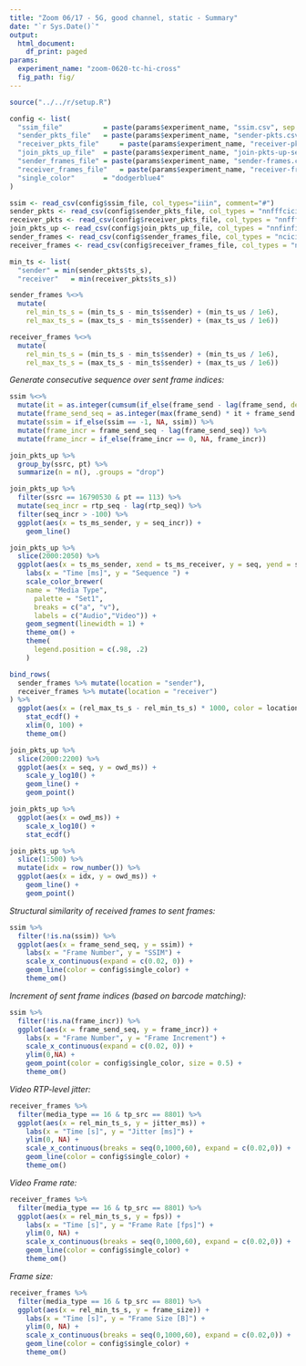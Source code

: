 ```yaml
---
title: "Zoom 06/17 - 5G, good channel, static - Summary"
date: "`r Sys.Date()`"
output:
  html_document:
    df_print: paged
params:
  experiment_name: "zoom-0620-tc-hi-cross"
  fig_path: fig/
---
```


```R
source("../../r/setup.R")

config <- list(
  "ssim_file"          = paste(params$experiment_name, "ssim.csv", sep = "-"),
  "sender_pkts_file"   = paste(params$experiment_name, "sender-pkts.csv", sep = "-"),
  "receiver_pkts_file"     = paste(params$experiment_name, "receiver-pkts.csv", sep = "-"),
  "join_pkts_up_file"  = paste(params$experiment_name, "join-pkts-up-seqn.csv", sep = "-"),
  "sender_frames_file" = paste(params$experiment_name, "sender-frames.csv", sep = "-"),
  "receiver_frames_file"   = paste(params$experiment_name, "receiver-frames.csv", sep = "-"),
  "single_color"       = "dodgerblue4"
)

```

```r
ssim <- read_csv(config$ssim_file, col_types="iiin", comment="#")
sender_pkts <- read_csv(config$sender_pkts_file, col_types = "nnfffcicifiniiniff")
receiver_pkts <- read_csv(config$receiver_pkts_file, col_types = "nnfffcicifiniiniff")
join_pkts_up <- read_csv(config$join_pkts_up_file, col_types = "nnfinfinifnniifnnn")
sender_frames <- read_csv(config$sender_frames_file, col_types = "nciciiffnnnnniiiin")
receiver_frames <- read_csv(config$receiver_frames_file, col_types = "nciciiffnnnnniiiin")
```

```r
min_ts <- list(
  "sender" = min(sender_pkts$ts_s),
  "receiver"   = min(receiver_pkts$ts_s))

sender_frames %<>%
  mutate(
    rel_min_ts_s = (min_ts_s - min_ts$sender) + (min_ts_us / 1e6),
    rel_max_ts_s = (max_ts_s - min_ts$sender) + (max_ts_us / 1e6))

receiver_frames %<>%
  mutate(
    rel_min_ts_s = (min_ts_s - min_ts$sender) + (min_ts_us / 1e6),
    rel_max_ts_s = (max_ts_s - min_ts$sender) + (max_ts_us / 1e6))
```

*Generate consecutive sequence over sent frame indices:*

```r
ssim %<>%
  mutate(it = as.integer(cumsum(if_else(frame_send - lag(frame_send, default = 0) < -100, 1, 0)))) %>%
  mutate(frame_send_seq = as.integer(max(frame_send) * it + frame_send + if_else(it > 0, 1, 0))) %>%
  mutate(ssim = if_else(ssim == -1, NA, ssim)) %>%
  mutate(frame_incr = frame_send_seq - lag(frame_send_seq)) %>%
  mutate(frame_incr = if_else(frame_incr == 0, NA, frame_incr))
```


```r
join_pkts_up %>%
  group_by(ssrc, pt) %>%
  summarize(n = n(), .groups = "drop")
```

```r
join_pkts_up %>%
  filter(ssrc == 16790530 & pt == 113) %>%
  mutate(seq_incr = rtp_seq - lag(rtp_seq)) %>%
  filter(seq_incr > -100) %>%
  ggplot(aes(x = ts_ms_sender, y = seq_incr)) +
    geom_line()
```


```r
join_pkts_up %>%
  slice(2000:2050) %>%
  ggplot(aes(x = ts_ms_sender, xend = ts_ms_receiver, y = seq, yend = seq, color = media_type)) +
    labs(x = "Time [ms]", y = "Sequence ") +
    scale_color_brewer(
    name = "Media Type",
      palette = "Set1",
      breaks = c("a", "v"),
      labels = c("Audio","Video")) +
    geom_segment(linewidth = 1) +
    theme_om() +
    theme(
      legend.position = c(.98, .2)
    )
```

```r
bind_rows(
  sender_frames %>% mutate(location = "sender"),
  receiver_frames %>% mutate(location = "receiver")
) %>%
  ggplot(aes(x = (rel_max_ts_s - rel_min_ts_s) * 1000, color = location)) +
    stat_ecdf() +
    xlim(0, 100) +
    theme_om()
```



```r
join_pkts_up %>%
  slice(2000:2200) %>%
  ggplot(aes(x = seq, y = owd_ms)) +
    scale_y_log10() +
    geom_line() +
    geom_point()
```
```r
join_pkts_up %>%
  ggplot(aes(x = owd_ms)) +
    scale_x_log10() +
    stat_ecdf()
```

```r
join_pkts_up %>%
  slice(1:500) %>%
  mutate(idx = row_number()) %>%
  ggplot(aes(x = idx, y = owd_ms)) +
    geom_line() +
    geom_point()
```



*Structural similarity of received frames to sent frames:*

```r
ssim %>%
  filter(!is.na(ssim)) %>%
  ggplot(aes(x = frame_send_seq, y = ssim)) +
    labs(x = "Frame Number", y = "SSIM") +
    scale_x_continuous(expand = c(0.02, 0)) +
    geom_line(color = config$single_color) +
    theme_om()
```

*Increment of sent frame indices (based on barcode matching):*

```r
ssim %>%
  filter(!is.na(frame_incr)) %>%
  ggplot(aes(x = frame_send_seq, y = frame_incr)) +
    labs(x = "Frame Number", y = "Frame Increment") +
    scale_x_continuous(expand = c(0.02, 0)) +
    ylim(0,NA) +
    geom_point(color = config$single_color, size = 0.5) +
    theme_om()
```

*Video RTP-level jitter:*

```r
receiver_frames %>%
  filter(media_type == 16 & tp_src == 8801) %>%
  ggplot(aes(x = rel_min_ts_s, y = jitter_ms)) +
    labs(x = "Time [s]", y = "Jitter [ms]") +
    ylim(0, NA) +
    scale_x_continuous(breaks = seq(0,1000,60), expand = c(0.02,0)) +
    geom_line(color = config$single_color) +
    theme_om()
```

*Video Frame rate:*

```r
receiver_frames %>%
  filter(media_type == 16 & tp_src == 8801) %>%
  ggplot(aes(x = rel_min_ts_s, y = fps)) +
    labs(x = "Time [s]", y = "Frame Rate [fps]") +
    ylim(0, NA) +
    scale_x_continuous(breaks = seq(0,1000,60), expand = c(0.02,0)) +
    geom_line(color = config$single_color) +
    theme_om()
```

*Frame size:*

```r
receiver_frames %>%
  filter(media_type == 16 & tp_src == 8801) %>%
  ggplot(aes(x = rel_min_ts_s, y = frame_size)) +
    labs(x = "Time [s]", y = "Frame Size [B]") +
    ylim(0, NA) +
    scale_x_continuous(breaks = seq(0,1000,60), expand = c(0.02,0)) +
    geom_line(color = config$single_color) +
    theme_om()
```
